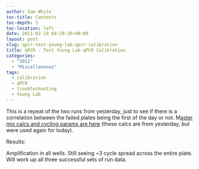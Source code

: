 ```yaml
---
author: Sam White
toc-title: Contents
toc-depth: 5
toc-location: left
date: 2011-02-10 04:29:26+00:00
layout: post
slug: qpcr-test-young-lab-qpcr-calibration
title: qPCR - Test Young Lab qPCR Calibration
categories:
  - "2011"
  - "Miscellaneous"
tags:
  - calibration
  - qPCR
  - troubleshooting
  - Young Lab
---
```


This is a repeat of the two runs from yesterday, just to see if there is a correlation between the failed plates being the first of the day or not. M[aster mix calcs and cycling params are here](https://eagle.fish.washington.edu/Arabidopsis/Notebook%20Workup%20Files/20110208-01.jpg) (these calcs are from yesterday, but were used again for today).

Results:

Amplification in all wells. Still seeing ~3 cycle spread across the entire plate. Will work up all three successful sets of run data.
